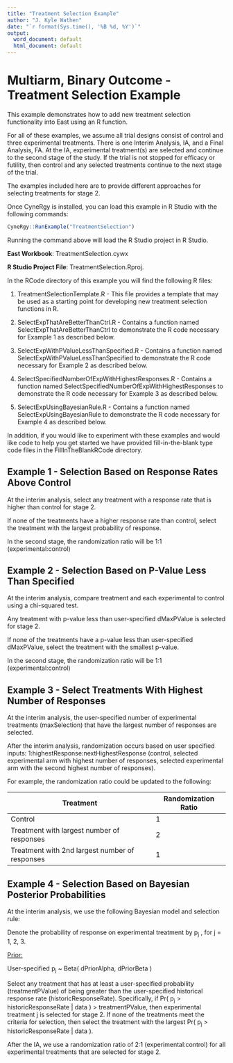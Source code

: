 ```yaml
---
title: "Treatment Selection Example"
author: "J. Kyle Wathen"
date: "`r format(Sys.time(), '%B %d, %Y')`"
output:
  word_document: default
  html_document: default
---
```


# Multiarm, Binary Outcome - Treatment Selection Example

This example demonstrates how to add new treatment selection functionality into East using an R function.

For all of these examples, we assume all trial designs consist of control and three experimental treatments. There is one Interim Analysis, IA, and a Final Analysis, FA. At the IA, experimental treatment(s) are selected and continue to the second stage of the study. If the trial is not stopped for efficacy or futility, then control and any selected treatments continue to the next stage of the trial.

The examples included here are to provide different approaches for selecting treatments for stage 2.

Once CyneRgy is installed, you can load this example in R Studio with the following commands:
```r
CyneRgy::RunExample("TreatmentSelection")
```

Running the command above will load the R Studio project in R Studio. 


**East Workbook**: TreatmentSelection.cywx

**R Studio Project File**: TreatmentSelection.Rproj.

In the RCode directory of this example you will find the following R files:

1.  TreatmentSelectionTemplate.R - This file provides a template that may be used as a starting point for developing new treatment selection functions in R.

2.  SelectExpThatAreBetterThanCtrl.R - Contains a function named SelectExpThatAreBetterThanCtrl to demonstrate the R code necessary for Example 1 as described below.

3.  SelectExpWithPValueLessThanSpecified.R - Contains a function named SelectExpWithPValueLessThanSpecified to demonstrate the R code necessary for Example 2 as described below.

4.  SelectSpecifiedNumberOfExpWithHighestResponses.R - Contains a function named SelectSpecifiedNumberOfExpWithHighestResponses to demonstrate the R code necessary for Example 3 as described below.

5.  SelectExpUsingBayesianRule.R - Contains a function named SelectExpUsingBayesianRule to demonstrate the R code necessary for Example 4 as described below.

In addition, if you would like to experiment with these examples and would like code to help you get started we have provided fill-in-the-blank type 
code files in the FillInTheBlankRCode directory.  

## Example 1 - Selection Based on Response Rates Above Control

At the interim analysis, select any treatment with a response rate that is higher than control for stage 2.

If none of the treatments have a higher response rate than control, select the treatment with the largest probability of response.

In the second stage, the randomization ratio will be 1:1 (experimental:control)


## Example 2 - Selection Based on P-Value Less Than Specified

At the interim analysis, compare treatment and each experimental to control using a chi-squared test. 

Any treatment with p-value less than user-specified dMaxPValue is selected for stage 2.

If none of the treatments have a p-value less than user-specified dMaxPValue, select the treatment with the smallest p-value.

In the second stage, the randomization ratio will be 1:1 (experimental:control)


## Example 3 - Select Treatments With Highest Number of Responses

At the interim analysis, the user-specified number of experimental treatments (maxSelection) that have the largest number of responses are selected.

After the interim analysis, randomization occurs based on user specified inputs: 1:highestResponse:nextHighestResponse (control, selected experimental arm with highest number of responses, selected experimental arm with the second highest number of responses). 

For example, the randomization ratio could be updated to the following:

| Treatment                                      | Randomization Ratio |
|------------------------------------------------|---------------------|
| Control                                        | 1                   |
| Treatment with largest number of responses     | 2                   |
| Treatment with 2nd largest number of responses | 1                   |




## Example 4 - Selection Based on Bayesian Posterior Probabilities

At the interim analysis, we use the following Bayesian model and selection rule:

Denote the probability of response on experimental treatment by p~j~ , for j = 1, 2, 3.

[Prior:]{.underline}

User-specified p~j~ \~ Beta( dPriorAlpha, dPriorBeta )

Select any treatment that has at least a user-specified probability (treatmentPValue) of being greater than the user-specified historical response rate (historicResponseRate). Specifically, if Pr( p~j~ \> historicResponseRate \| data ) \> treatmentPValue, then experimental treatment j is selected for stage 2. If none of the treatments meet the criteria for selection, then select the treatment with the largest Pr( p~j~ \> historicResponseRate \| data ).

After the IA, we use a randomization ratio of 2:1 (experimental:control) for all experimental treatments that are selected for stage 2.


